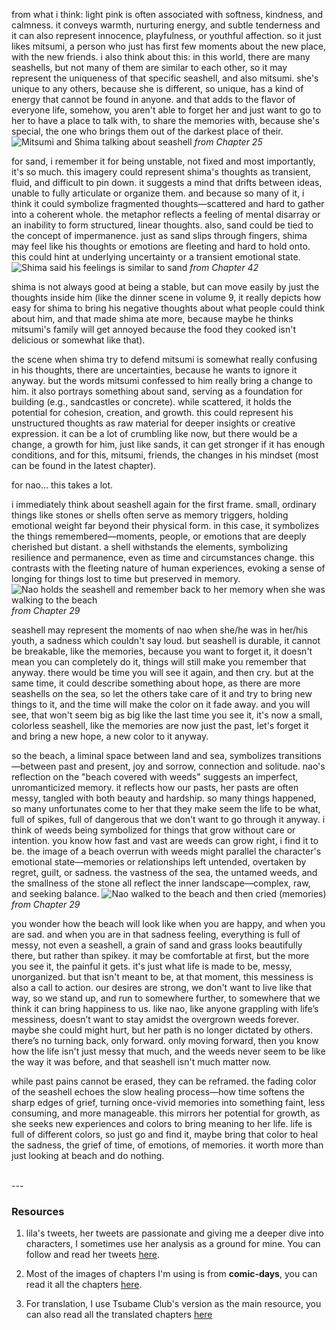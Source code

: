 from what i think: light pink is often associated with softness, kindness, and calmness. it conveys warmth, nurturing energy, and subtle tenderness and it can also represent innocence, playfulness, or youthful affection. so it just likes mitsumi, a person who just has first few moments about the new place, with the new friends. i also think about this: in this world, there are many seashells, but not many of them are similar to each other, so it may represent the uniqueness of that specific seashell, and also mitsumi. she's unique to any others, because she is different, so unique, has a kind of energy that cannot be found in anyone. and that adds to the flavor of everyone life, somehow, you aren't able to forget her and just want to go to her to have a place to talk with, to share the memories with, because she's special, the one who brings them out of the darkest place of their.
![Mitsumi and Shima talking about seashell](/blog/shima-mitsumi-nao-thoughts/mitsumi-shima1.webp)
_from Chapter 25_

for sand, i remember it for being unstable, not fixed and most importantly, it's so much. this imagery could represent shima's thoughts as transient, fluid, and difficult to pin down. it suggests a mind that drifts between ideas, unable to fully articulate or organize them. and because so many of it, i think it could symbolize fragmented thoughts—scattered and hard to gather into a coherent whole. the metaphor reflects a feeling of mental disarray or an inability to form structured, linear thoughts. also, sand could be tied to the concept of impermanence. just as sand slips through fingers, shima may feel like his thoughts or emotions are fleeting and hard to hold onto. this could hint at underlying uncertainty or a transient emotional state. 
![Shima said his feelings is similar to sand](/blog/shima-mitsumi-nao-thoughts/shima1.webp)
_from Chapter 42_

shima is not always good at being a stable, but can move easily by just the thoughts inside him (like the dinner scene in volume 9, it really depicts how easy for shima to bring his negative thoughts about what people could think about him, and that made shima ate more, because maybe he thinks mitsumi's family will get annoyed because the food they cooked isn't delicious or somewhat like that).

the scene when shima try to defend mitsumi is somewhat really confusing in his thoughts, there are uncertainties, because he wants to ignore it anyway. but the words mitsumi confessed to him really bring a change to him. it also portrays something about sand, serving as a foundation for building (e.g., sandcastles or concrete). while scattered, it holds the potential for cohesion, creation, and growth. this could represent his unstructured thoughts as raw material for deeper insights or creative expression. it can be a lot of crumbling like now, but there would be a change, a growth for him, just like sands, it can get stronger if it has enough conditions, and for this, mitsumi, friends, the changes in his mindset (most can be found in the latest chapter).

for nao... this takes a lot.

i immediately think about seashell again for the first frame. small, ordinary things like stones or shells often serve as memory triggers, holding emotional weight far beyond their physical form. in this case, it symbolizes the things remembered—moments, people, or emotions that are deeply cherished but distant. a shell withstands the elements, symbolizing resilience and permanence, even as time and circumstances change. this contrasts with the fleeting nature of human experiences, evoking a sense of longing for things lost to time but preserved in memory. 
![Nao holds the seashell and remember back to her memory when she was walking to the beach](/blog/shima-mitsumi-nao-thoughts/nao1.webp)
_from Chapter 29_

seashell may represent the moments of nao when she/he was in her/his youth, a sadness which couldn't say loud. but seashell is durable, it cannot be breakable, like the memories, because you want to forget it, it doesn't mean you can completely do it, things will still make you remember that anyway. there would be time you will see it again, and then cry. but at the same time, it could describe something about hope, as there are more seashells on the sea, so let the others take care of it and try to bring new things to it, and the time will make the color on it fade away. and you will see, that won't seem big as big like the last time you see it, it's now a small, colorless seashell, like the memories are now just the past, let's forget it and bring a new hope, a new color to it anyway.

so the beach,  a liminal space between land and sea, symbolizes transitions—between past and present, joy and sorrow, connection and solitude. nao's reflection on the "beach covered with weeds" suggests an imperfect, unromanticized memory. it reflects how our pasts, her pasts are often messy, tangled with both beauty and hardship. so many things happened, so many unfortunates come to her that they make seem the life to be what, full of spikes, full of dangerous that we don't want to go through it anyway. i think of weeds being symbolized for things that grow without care or intention. you know how fast and vast are weeds can grow right, i find it to be. the image of a beach overrun with weeds might parallel the character's emotional state—memories or relationships left untended, overtaken by regret, guilt, or sadness. the vastness of the sea, the untamed weeds, and the smallness of the stone all reflect the inner landscape—complex, raw, and seeking balance.
![Nao walked to the beach and then cried (memories)](/blog/shima-mitsumi-nao-thoughts/nao2.webp)
_from Chapter 29_

you wonder how the beach will look like when you are happy, and when you are sad. and when you are in that sadness feeling, everything is full of messy, not even a seashell, a grain of sand and grass looks beautifully there, but rather than spikey. it may be comfortable at first, but the more you see it, the painful it gets. it's just what life is made to be, messy, unorganized. but that isn't meant to be, at that moment, this messiness is also a call to action. our desires are strong, we don't want to live like that way, so we stand up, and run to somewhere further, to somewhere that we think it can bring happiness to us. like nao, like anyone grappling with life’s messiness, doesn’t want to stay amidst the overgrown weeds forever. maybe she could might hurt, but her path is no longer dictated by others. there’s no turning back, only forward. only moving forward, then you know how the life isn't just messy that much, and the weeds never seem to be like the way it was before, and that seashell isn't much matter now.

while past pains cannot be erased, they can be reframed. the fading color of the seashell echoes the slow healing process—how time softens the sharp edges of grief, turning once-vivid memories into something faint, less consuming, and more manageable. this mirrors her potential for growth, as she seeks new experiences and colors to bring meaning to her life. life is full of different colors, so just go and find it, maybe bring that color to heal the sadness, the grief of time, of emotions, of memories. it worth more than just looking at beach and do nothing.

<br />
---

### Resources

1. lila's tweets, her tweets are passionate and giving me a deeper dive into characters, I sometimes use her analysis as a ground for mine. You can follow and read her tweets [here](https://x.com/lilatheduckk).

2. Most of the images of chapters I'm using is from __comic-days__, you can read it all the chapters [here](https://comic-days.com/episode/2550912965173786345).

3. For translation, I use Tsubame Club's version as the main resource, you can also read all the translated chapters [here](https://mangadex.org/title/244c9d4f-e5fb-4590-9b96-4da191977b33/skip-and-loafer?tab=chapters)

